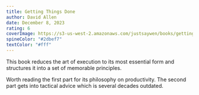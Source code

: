 ```yaml
---
title: Getting Things Done
author: David Allen
date: December 8, 2023
rating: 6
coverImage: https://s3-us-west-2.amazonaws.com/justsaywen/books/getting-things-done.jpg
spineColor: "#2dbef7"
textColor: "#fff"
---
```


This book reduces the art of execution to its most essential form and structures it into a set of memorable principles.

Worth reading the first part for its philosophy on productivity. The second part gets into tactical advice which is several decades outdated.
